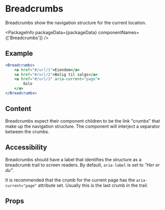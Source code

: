 
# Breadcrumbs

Breadcrumbs show the navigation structure for the current location.

<PackageInfo packageData={packageData} componentNames={['Breadcrumbs']} />

## Example

```jsx example
<Breadcrumbs>
    <a href="#/url/1">Eiendom</a>
    <a href="#/url/2">Bolig til salgs</a>
    <a href="#/url/3" aria-current="page">
        Oslo
    </a>
</Breadcrumbs>
```

## Content

Breadcrumbs expect their component children to be the link "crumbs" that make up
the navigation structure. The component will interject a separator between the
crumbs.

## Accessibility

Breadcrumbs should have a label that identifies the structure as a breadcrumb
trail to screen readers. By default, `aria-label` is set to <em>"Her er
du"</em>.

It is recommended that the crumb for the current page has the
`aria-current="page"` attribute set. Usually this is the last crumb in the
trail.

## Props

```props packages/breadcrumbs/src/component.tsx

```
